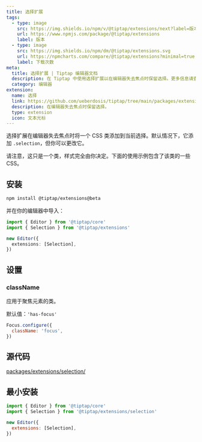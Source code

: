 ```yaml
---
title: 选择扩展
tags:
  - type: image
    src: https://img.shields.io/npm/v/@tiptap/extensions/next?label=版本
    url: https://www.npmjs.com/package/@tiptap/extensions
    label: 版本
  - type: image
    src: https://img.shields.io/npm/dm/@tiptap/extensions.svg
    url: https://npmcharts.com/compare/@tiptap/extensions?minimal=true
    label: 下载次数
meta:
  title: 选择扩展 | Tiptap 编辑器文档
  description: 在 Tiptap 中使用选择扩展以在编辑器失去焦点时保留选择。更多信息请查看我们的文档！
  category: 编辑器
extension:
  name: 选择
  link: https://github.com/ueberdosis/tiptap/tree/main/packages/extensions/src/selection
  description: 在编辑器失去焦点时保留选择。
  type: extension
  icon: 文本光标
---
```



选择扩展在编辑器失去焦点时将一个 CSS 类添加到当前选择。默认情况下，它添加 `.selection`，但你可以更改它。

请注意，这只是一个类，样式完全由你决定。下面的使用示例包含了该类的一些 CSS。

<CodeDemo path="/Extensions/Selection" />

## 安装

```bash
npm install @tiptap/extensions@beta
```

并在你的编辑器中导入：

```ts
import { Editor } from '@tiptap/core'
import { Selection } from '@tiptap/extensions'

new Editor({
  extensions: [Selection],
})
```

## 设置

### className

应用于聚焦元素的类。

默认值：`'has-focus'`

```js
Focus.configure({
  className: 'focus',
})
```

## 源代码

[packages/extensions/selection/](https://github.com/ueberdosis/tiptap/blob/main/packages/extensions/src/selection/)

## 最小安装

```js
import { Editor } from '@tiptap/core'
import { Selection } from '@tiptap/extensions/selection'

new Editor({
  extensions: [Selection],
})
```